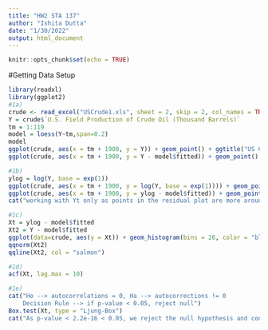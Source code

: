 ```yaml
---
title: "HW2 STA 137"
author: "Ishita Dutta"
date: "1/30/2022"
output: html_document
---
```


```r
knitr::opts_chunk$set(echo = TRUE)
```

#Getting Data Setup
```r
library(readxl)
library(ggplot2)
#1a)
crude <- read_excel("USCrude1.xls", sheet = 2, skip = 2, col_names = TRUE)
Y = crude$`U.S. Field Production of Crude Oil (Thousand Barrels)`
tm = 1:119
model = loess(Y~tm,span=0.2)
model
ggplot(crude, aes(x = tm + 1900, y = Y)) + geom_point() + ggtitle("US Crude Oil Over Time") + xlab("Time") + ylab("Production(Thousand Barrels)") + geom_smooth(aes(group = 1), method="loess", formula=y~x, se = FALSE, col = "green") 
ggplot(crude, aes(x = tm + 1900, y = Y - model$fitted)) + geom_point() + ggtitle("Xt vs Time") + xlab("Time") + ylab("Xt") + geom_smooth(aes(group = 1), method="loess", formula=y~x, se = FALSE, col = "dark green") 
```

```r
#1b)
ylog = log(Y, base = exp(1))
ggplot(crude, aes(x = tm + 1900, y = log(Y, base = exp(1)))) + geom_point() + ggtitle("US Crude Oil Over Time") + xlab("Time") + ylab("Production(Thousand Barrels)") + geom_smooth(aes(group = 1), method="loess", formula=y~x, se = FALSE, col = "red")
ggplot(crude, aes(x = tm + 1900, y = ylog - model$fitted)) + geom_point() + ggtitle("Xt vs Time") + xlab("Time") + ylab("Xt") + geom_smooth(aes(group = 1), method="loess", formula=y~x, se = FALSE, col = "maroon") 
cat("working with Yt only as points in the residual plot are more around 0 as opposed to fitting what seems like a nonlinear line with the log(Yt)")
```


```r
#1c)
Xt = ylog - model$fitted
Xt2 = Y - model$fitted
ggplot(data=crude, aes(y = Xt)) + geom_histogram(bins = 26, color = "black", fill = "white") 
qqnorm(Xt2)
qqline(Xt2, col = "salmon")
```


```r
#1d)
acf(Xt, lag.max = 10)

```

```r
#1e)
cat("Ho --> autocorrelations = 0, Ha --> autocorrections != 0
    Decision Rule --> if p-value < 0.05, reject null")
Box.test(Xt, type = "Ljung-Box")
cat("As p-value < 2.2e-16 < 0.05, we reject the null hypothesis and conclude that the autocorrelation for this model is not 0.")
```


